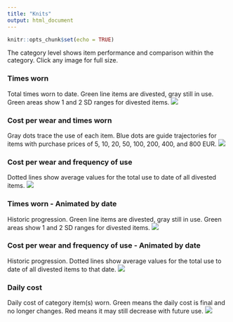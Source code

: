 ```yaml
---
title: "Knits"
output: html_document
---
```


```r
knitr::opts_chunk$set(echo = TRUE)

```

The category level shows item performance and comparison within the category. Click any image for full size.

### Times worn
Total times worn to date. Green line items are divested, gray still in use. Green areas show 1 and 2 SD ranges for divested items.
[![](https://www.dropbox.com/s/2q69lsq1v2od3gz/Category-Knits-Times_used.png?raw=1)](https://www.dropbox.com/s/2q69lsq1v2od3gz/Category-Knits-Times_used.png?raw=1){target="_blank"}

### Cost per wear and times worn
Gray dots trace the use of each item. Blue dots are guide trajectories for items with purchase prices of 5, 10, 20, 50, 100, 200, 400, and 800 EUR.
[![](https://www.dropbox.com/s/hd22opey7s25ko7/Category-Knits-Cost_and_Cumulative_use.png?raw=1)](https://www.dropbox.com/s/hd22opey7s25ko7/Category-Knits-Cost_and_Cumulative_use.png?raw=1){target="_blank"}

### Cost per wear and frequency of use
Dotted lines show average values for the total use to date of all divested items.
[![](https://www.dropbox.com/s/wr944tqvle1dccd/Category-Knits.png?raw=1)](https://www.dropbox.com/s/wr944tqvle1dccd/Category-Knits.png?raw=1){target="_blank"}

### Times worn - Animated by date
Historic progression. Green line items are divested, gray still in use. Green areas show 1 and 2 SD ranges for divested items. 
![](https://www.dropbox.com/s/oobfi7el8ynrrwz/Category-Knits-Times_used-animation.gif?raw=1)

### Cost per wear and frequency of use - Animated by date
Historic progression. Dotted lines show average values for the total use to date of all divested items to that date.
![](https://www.dropbox.com/s/2tzlt7fp9q7wk97/Category-Knits-animation.gif?raw=1)

### Daily cost
Daily cost of category item(s) worn. Green means the daily cost is final and no longer changes. Red means it may still decrease with future use.
[![](https://www.dropbox.com/s/u2bdr200ov9tpjc/Category-Knits-Daily_cost.png?raw=1)](https://www.dropbox.com/s/u2bdr200ov9tpjc/Category-Knits-Daily_cost.png?raw=1){target="_blank"}
